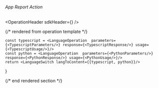 
###### *App Report Action*

<OperationHeader
  sdkHeader={<SDKHeader />}
/>

{/* rendered from operation template */}


    const typescript = <LanguageOperation  parameters={<TypescriptParameters/>} response={<TypescriptResponse/>} usage={<TypescriptUsage/>}/>
    const python = <LanguageOperation  parameters={<PythonParameters/>} response={<PythonResponse/>} usage={<PythonUsage/>}/>
    return <LanguageSwitch langToContent={{typescript, python}}/>
}

<Operation />

{/* end rendered section */}
